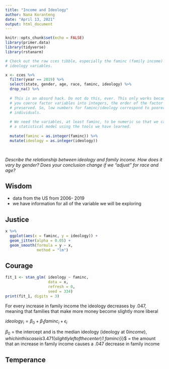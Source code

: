 ```yaml
---
title: "Income and Ideology"
author: Nana Koranteng
date: "April 13, 2021"
output: html_document
---
```


```r
knitr::opts_chunk$set(echo = FALSE)
library(primer.data)
library(tidyverse)
library(rstanarm)

# Check out the raw cces tibble, especially the faminc (family income) and
# ideology variables.

x <- cces %>% 
  filter(year == 2019) %>% 
  select(state, gender, age, race, faminc, ideology) %>% 
  drop_na() %>% 
  
  # This is an absurd hack. Do not do this, ever. This only works because, if
  # you coerce factor variables into integers, the order of the factor levels is
  # preserved. So, low numbers for faminc/ideology correspond to poorer/liberal
  # individuals.
  
  # We need the variables, at least faminc, to be numeric so that we can create
  # a statistical model using the tools we have learned.
  
  mutate(faminc = as.integer(faminc)) %>% 
  mutate(ideology = as.integer(ideology))

  
```


*Describe the relationship between ideology and family income. How does it vary by gender? Does your conclusion change if we "adjust" for race and age?*


## Wisdom
- data from the US from 2006- 2019
- we have information for all of the variable we will be exploring

## Justice


```r

x %>% 
  ggplot(aes(x = faminc, y = ideology)) +
  geom_jitter(alpha = 0.05) + 
  geom_smooth(formula = y ~ x,
              method = "lm")


```



## Courage

```r

fit_1 <- stan_glm( ideology ~ faminc,
                   data = x,
                   refresh = 0, 
                   seed = 334)
print(fit_1, digits = 3)
```

For every increase in family income the ideology decreases by .047, meaning that families that make more money become slightly more liberal

$ideology_{i} = \beta_0 + \beta_1 faminc_{i} + \epsilon_{i}$

$\beta_0$ = the intercept and is the median ideology (ideology at $0 income), which in this case is 3.471 (slightly left of the center)
$\beta_1 faminc_{i}$ = the amount that an increase in family income causes a .047 decrease in family income


## Temperance

